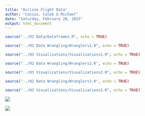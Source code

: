 ```yaml
---
title: "Airline Flight Data"
author: "Cassie, Caleb & Michael"
date: "Saturday, February 28, 2015"
output: html_document
---
```




```r
source("../01 Data/Dataframes.R", echo = TRUE)
```



```r
source("../02 Data Wrangling/Wranglers1.R", echo = TRUE)
```



```r
source("../03 Visualizations/Visualizations1.R", echo = TRUE)
```



```r
source("../02 Data Wrangling/Wranglers2.R", echo = TRUE)
```



```r
source("../03 Visualizations/Visualizations2.R", echo = TRUE)
```



```r
source("../02 Data Wrangling/Wranglers3.R", echo = TRUE)
```



```r
source("../03 Visualizations/Visualizations3.R", echo = TRUE)
```



![](./categoricals.png)



![](./categoricals2.png)
